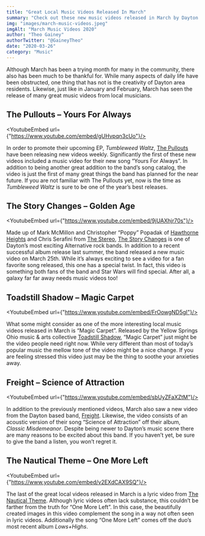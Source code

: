 ```yaml
---
title: "Great Local Music Videos Released In March"
summary: "Check out these new music videos released in March by Dayton area musicians"
img: "images/march-music-videos.jpeg"
imgAlt: "March Music Videos 2020"
author: "Theo Gainey"
authorTwitter: "@GaineyTheo"
date: "2020-03-26"
category: "Music"
---
```


Although March has been a trying month for many in the community, there also has been much to be thankful for. While many aspects of daily life have been obstructed, one thing that has not is the creativity of Dayton area residents. Likewise, just like in January and February, March has seen the release of many great music videos from local musicians.

## The Pullouts – Yours For Always
<YoutubeEmbed url={"https://www.youtube.com/embed/gUHvpqn3cUo"}/>

In order to promote their upcoming EP, *Tumbleweed Waltz*, [The Pullouts](https://www.facebook.com/thepulloutsmusic) have been releasing new videos weekly. Significantly the first of these new videos included a music video for their new song “Yours For Always”. In addition to being another great addition to the band’s song catalog, the video is just the first of many great things the band has planned for the near future. If you are not familiar with The Pullouts yet, now is the time as *Tumbleweed Waltz* is sure to be one of the year’s best releases.

## The Story Changes – Golden Age
<YoutubeEmbed url={"https://www.youtube.com/embed/9jUAXhjr70s"}/>

Made up of Mark McMillon and Christopher “Poppy” Popadak of [Hawthorne Heights](https://www.facebook.com/HawthorneHeights) and Chris Serafini from [The Stereo](https://www.facebook.com/thestereorock), [The Story Changes](https://www.facebook.com/thestorychanges) is one of Dayton’s most exciting Alternative rock bands. In addition to a recent successful album release last summer, the band released a new music video on March 25th. While it’s always exciting to see a video for a fan favorite song released, this one has a special twist. In fact, this video is something both fans of the band and Star Wars will find special. After all, a galaxy far far away needs music videos too!

## Toadstill Shadow – Magic Carpet
<YoutubeEmbed url={"https://www.youtube.com/embed/FrOowgND5gI"}/>

What some might consider as one of the more interesting local music videos released in March is “Magic Carpet”. Released by the Yellow Springs Ohio music & arts collective [Toadstill Shadow](https://www.facebook.com/toadstoolshadow), “Magic Carpet” just might be the video people need right now. While very different than most of today’s popular music the mellow tone of the video might be a nice change. If you are feeling stressed this video just may be the thing to soothe your anxieties away.

## Freight – Science of Attraction
<YoutubeEmbed url={"https://www.youtube.com/embed/sbUyZFaXZtM"}/>

In addition to the previously mentioned videos, March also saw a new video from the Dayton based band, [Freight](https://www.facebook.com/FreightTheBand). Likewise, the video consists of an acoustic version of their song “Science of Attraction” off their album, *Classic Misdemeanor*. Despite being newer to Dayton’s music scene there are many reasons to be excited about this band. If you haven’t yet, be sure to give the band a listen, you won’t regret it.

## The Nautical Theme – One More Left
<YoutubeEmbed url={"https://www.youtube.com/embed/v2EXdCAX9SQ"}/>

The last of the great local videos released in March is a lyric video from [The Nautical Theme](https://www.facebook.com/thenauticaltheme). Although lyric videos often lack substance, this couldn’t be farther from the truth for “One More Left”. In this case, the beautifully created images in this video complement the song in a way not often seen in lyric videos. Additionally the song “One More Left” comes off the duo’s most recent album *Lows+Highs*.
